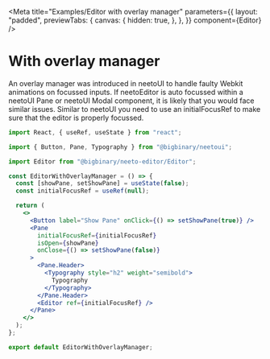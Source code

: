 
<Meta
  title="Examples/Editor with overlay manager"
  parameters={{
    layout: "padded",
    previewTabs: {
      canvas: {
        hidden: true,
      },
    },
  }}
  component={Editor}
/>

# With overlay manager

An overlay manager was introduced in neetoUI to handle faulty Webkit animations
on focussed inputs. If neetoEditor is auto focussed within a neetoUI Pane or
neetoUI Modal component, it is likely that you would face similar issues.
Similar to neetoUI you need to use an initialFocusRef to make sure that the
editor is properly focussed.

```jsx
import React, { useRef, useState } from "react";

import { Button, Pane, Typography } from "@bigbinary/neetoui";

import Editor from "@bigbinary/neeto-editor/Editor";

const EditorWithOverlayManager = () => {
  const [showPane, setShowPane] = useState(false);
  const initialFocusRef = useRef(null);

  return (
    <>
      <Button label="Show Pane" onClick={() => setShowPane(true)} />
      <Pane
        initialFocusRef={initialFocusRef}
        isOpen={showPane}
        onClose={() => setShowPane(false)}
      >
        <Pane.Header>
          <Typography style="h2" weight="semibold">
            Typography
          </Typography>
        </Pane.Header>
        <Editor ref={initialFocusRef} />
      </Pane>
    </>
  );
};

export default EditorWithOverlayManager;
```

<Canvas>
  <Story name="Editor with overlay manager">
    <EditorWithOverlayManagerDemo />
  </Story>
</Canvas>

